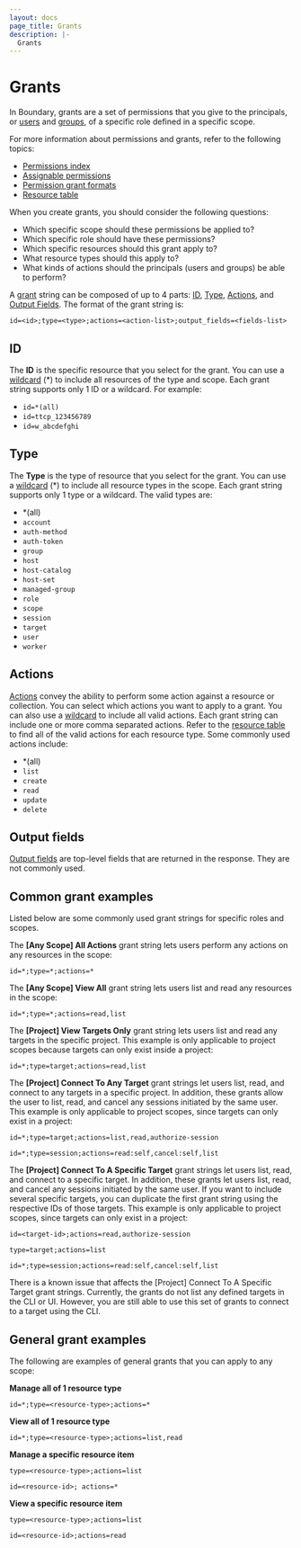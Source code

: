 ```yaml
---
layout: docs
page_title: Grants
description: |-
  Grants
---
```


# Grants

In Boundary, grants are a set of permissions that you give to the principals, or [users](/boundary/docs/concepts/domain-model/users) and [groups](/boundary/docs/concepts/domain-model/groups), of a specific role defined in a specific scope.

For more information about permissions and grants, refer to the following topics:

- [Permissions index](/boundary/docs/concepts/security/permissions)
- [Assignable permissions](/boundary/docs/concepts/security/permissions/assignable-permissions)
- [Permission grant formats](/boundary/docs/concepts/security/permissions/permission-grant-formats)
- [Resource table](/boundary/docs/concepts/security/permissions/resource-table)

When you create grants, you should consider the following questions:

- Which specific scope should these permissions be applied to?
- Which specific role should have these permissions?
- Which specific resources should this grant apply to?
- What resource types should this apply to?
- What kinds of actions should the principals (users and groups) be able to perform?

A [grant](/boundary/docs/concepts/security/permissions#grant-strings) string can be composed of up to 4 parts: [ID](#id), [Type](#type), [Actions](#actions), and [Output Fields](#output-fields).
The format of the grant string is:

```
id=<id>;type=<type>;actions=<action-list>;output_fields=<fields-list>
```

## ID

The **ID** is the specific resource that you select for the grant.
You can use a [wildcard](/boundary/docs/concepts/security/permissions/permission-grant-formats#wildcard-id) (*) to include all resources of the type and scope.
Each grant string supports only 1 ID or a wildcard.
For example:

- `id=*(all)`
- `id=ttcp_123456789`
- `id=w_abcdefghi`

## Type

The **Type** is the type of resource that you select for the grant.
You can use a [wildcard](/boundary/docs/concepts/security/permissions/permission-grant-formats#wildcard-id) (*) to include all resource types in the scope.
Each grant string supports only 1 type or a wildcard.
The valid types are:

- *(all)
- `account`
- `auth-method`
- `auth-token`
- `group`
- `host`
- `host-catalog`
- `host-set`
- `managed-group`
- `role`
- `scope`
- `session`
- `target`
- `user`
- `worker`

## Actions

[Actions](/boundary/docs/concepts/security/permissions/assignable-permissions#actions) convey the ability to perform some action against a resource or collection.
You can select which actions you want to apply to a grant.
You can also use a [wildcard](/boundary/docs/concepts/security/permissions/permission-grant-formats#wildcard-id) to include all valid actions.
Each grant string can include one or more comma separated actions.
Refer to the [resource table](/boundary/docs/concepts/security/permissons/resource-table) to find all of the valid actions for each resource type.
Some commonly used actions include:

- *(all)
- `list`
- `create`
- `read`
- `update`
- `delete`

## Output fields

[Output fields](/boundary/docs/concepts/security/permissions/assignable-permissions#output-fields) are top-level fields that are returned in the response.
They are not commonly used.

## Common grant examples

Listed below are some commonly used grant strings for specific roles and scopes.

The **[Any Scope] All Actions** grant string lets users perform any actions on any resources in the scope:

```
id=*;type=*;actions=*
```

The **[Any Scope] View All** grant string lets users list and read any resources in the scope:

```
id=*;type=*;actions=read,list
```

The **[Project] View Targets Only** grant string lets users list and read any targets in the specific project.
This example is only applicable to project scopes because targets can only exist inside a project:

```
id=*;type=target;actions=read,list
```

The **[Project] Connect To Any Target** grant strings let users list, read, and connect to any targets in a specific project.
In addition, these grants allow the user to list, read, and cancel any sessions initiated by the same user.
This example is only applicable to project scopes, since targets can only exist in a project:

```
id=*;type=target;actions=list,read,authorize-session

id=*;type=session;actions=read:self,cancel:self,list
```

The **[Project] Connect To A Specific Target** grant strings let users list, read, and connect to a specific target.
In addition, these grants let users list, read, and cancel any sessions initiated by the same user.
If you want to include several specific targets, you can duplicate the first grant string using the respective IDs of those targets.
This example is only applicable to project scopes, since targets can only exist in a project:

```
id=<target-id>;actions=read,authorize-session

type=target;actions=list

id=*;type=session;actions=read:self,cancel:self,list
```
<Note>
There is a known issue that affects the [Project] Connect To A Specific Target grant strings.
Currently, the grants do not list any defined targets in the CLI or UI.
However, you are still able to use this set of grants to connect to a target using the CLI.
</Note>

## General grant examples

The following are examples of general grants that you can apply to any scope:

**Manage all of 1 resource type**

```
id=*;type=<resource-type>;actions=*
```

**View all of 1 resource type**

```
id=*;type=<resource-type>;actions=list,read
```

**Manage a specific resource item**

```
type=<resource-type>;actions=list

id=<resource-id>; actions=*
```

**View a specific resource item**

```
type=<resource-type>;actions=list

id=<resource-id>;actions=read
```